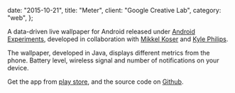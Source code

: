 
  date: "2015-10-21",
  title: "Meter",
  client: "Google Creative Lab",
  category: "web",
};

<YouTube videoId="ZhlzHzkVRq4" />

A data-driven live wallpaper for Android released under [Android Experiments](https://www.androidexperiments.com/experiment/meter), developed in collaboration with [Mikkel Koser](http://www.mikkelkoser.com) and [Kyle Philips](http://haptic-data.com).

The wallpaper, developed in Java, displays different metrics from the phone. Battery level, wireless signal and number of notifications on your device.

Get the app from [play store](https://play.google.com/store/apps/details?id=com.androidexperiments.meter), and the source code on [Github](https://github.com/googlecreativelab/meter).
